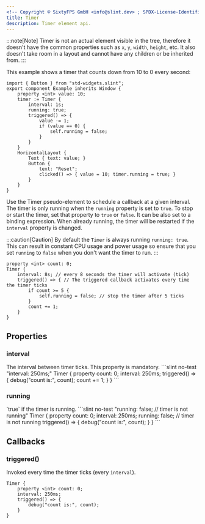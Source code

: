 ```yaml
---
<!-- Copyright © SixtyFPS GmbH <info@slint.dev> ; SPDX-License-Identifier: MIT -->
title: Timer
description: Timer element api.
---
```


:::note[Note]
Timer is not an actual element visible in the tree, therefore it doesn't have the common properties such as `x`, `y`, `width`, `height`, etc. It also doesn't take room in a layout and cannot have any children or be inherited from.
:::

This example shows a timer that counts down from 10 to 0 every second:

```slint playground
import { Button } from "std-widgets.slint";
export component Example inherits Window {
    property <int> value: 10;
    timer := Timer {
        interval: 1s;
        running: true;
        triggered() => {
            value -= 1;
            if (value == 0) {
                self.running = false;
            }
        }
    }
    HorizontalLayout {
        Text { text: value; }
        Button {
            text: "Reset";
            clicked() => { value = 10; timer.running = true; }
        }
    }
}
```



Use the Timer pseudo-element to schedule a callback at a given interval.
The timer is only running when the `running` property is set to `true`. To stop or start the timer, set that property to `true` or `false`.
It can be also set to a binding expression.
When already running, the timer will be restarted if the `interval` property is changed.

:::caution[Caution]
By default the `Timer` is always running `running: true`. This can result in constant CPU usage and
power usage so ensure that you set `running` to `false` when you don't want the timer to run.
:::

```slint
property <int> count: 0;
Timer {
    interval: 8s; // every 8 seconds the timer will activate (tick)
    triggered() => { // The triggered callback activates every time the timer ticks
        if count >= 5 {
            self.running = false; // stop the timer after 5 ticks
        }
        count += 1;
    }
}
```

## Properties

### interval
<SlintProperty propName="interval" typeName="duration">
The interval between timer ticks. This property is mandatory.
```slint no-test "interval: 250ms;"
Timer {
    property <int> count: 0;
    interval: 250ms;
    triggered() => {
        debug("count is:", count);
        count += 1;
    }
}
```
</SlintProperty>

### running
<SlintProperty propName="running" typeName="bool" defaultValue="true">
`true` if the timer is running.
```slint no-test "running: false; // timer is not running"
Timer {
    property <int> count: 0;
    interval: 250ms;
    running: false; // timer is not running
    triggered() => {
        debug("count is:", count);
    }
}
```
</SlintProperty>

## Callbacks

### triggered()
Invoked every time the timer ticks (every `interval`).
```slint no-test {4-6}
Timer {
    property <int> count: 0;
    interval: 250ms;
    triggered() => {
        debug("count is:", count);
    }
}
```
